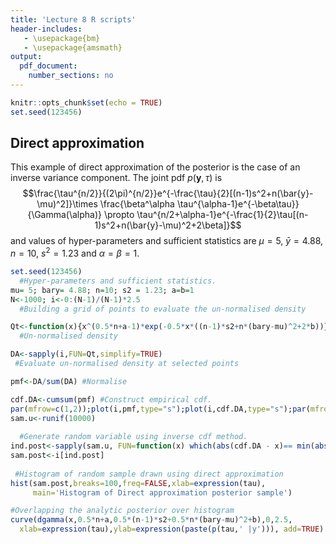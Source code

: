 ```yaml
---
title: 'Lecture 8 R scripts'
header-includes:
   - \usepackage{bm}
   - \usepackage{amsmath}
output: 
  pdf_document:
    number_sections: no
---
```


```r
knitr::opts_chunk$set(echo = TRUE)
set.seed(123456)
```

## Direct approximation

This example of direct approximation of the posterior is the case of an inverse variance component. The joint pdf $p(\mathbf{y},\tau)$ is
$$\frac{\tau^{n/2}}{(2\pi)^{n/2}}e^{-\frac{\tau}{2}[(n-1)s^2+n(\bar{y}-\mu)^2]}\times \frac{\beta^\alpha \tau^{\alpha-1}e^{-\beta\tau}}{\Gamma(\alpha)}
\propto \tau^{n/2+\alpha-1}e^{-\frac{1}{2}\tau[(n-1)s^2+n(\bar{y}-\mu)^2+2\beta]}$$
and values of hyper-parameters and sufficient statistics are $\mu=5$, $\bar{y}=4.88$, $n=10$, $s^2=1.23$ and $\alpha=\beta=1$.

```r
set.seed(123456)
  #Hyper-parameters and sufficient statistics.
mu= 5; bary= 4.88; n=10; s2 = 1.23; a=b=1
N<-1000; i<-0:(N-1)/(N-1)*2.5 
  #Building a grid of points to evaluate the un-normalised density

Qt<-function(x){x^(0.5*n+a-1)*exp(-0.5*x*((n-1)*s2+n*(bary-mu)^2+2*b))}
  #Un-normalised density

DA<-sapply(i,FUN=Qt,simplify=TRUE) 
 #Evaluate un-normalised density at selected points

pmf<-DA/sum(DA) #Normalise

cdf.DA<-cumsum(pmf) #Construct empirical cdf.
par(mfrow=c(1,2));plot(i,pmf,type="s");plot(i,cdf.DA,type="s");par(mfrow=c(1,1))
sam.u<-runif(10000) 
 
  #Generate random variable using inverse cdf method.
ind.post<-sapply(sam.u, FUN=function(x) which(abs(cdf.DA - x)== min(abs(cdf.DA -x))))
sam.post<-i[ind.post]
 
 #Histogram of random sample drawn using direct approximation
hist(sam.post,breaks=100,freq=FALSE,xlab=expression(tau), 
     main='Histogram of Direct approximation posterior sample')

#Overlapping the analytic posterior over histogram
curve(dgamma(x,0.5*n+a,0.5*(n-1)*s2+0.5*n*(bary-mu)^2+b),0,2.5,
  xlab=expression(tau),ylab=expression(paste(p(tau,' |y'))), add=TRUE)
```

